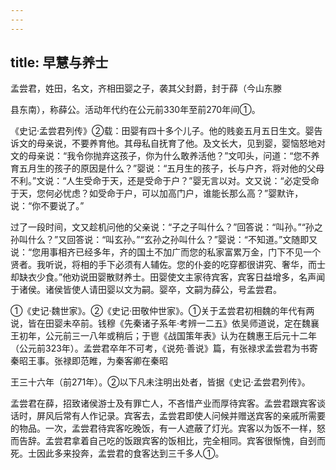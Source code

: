 ```yaml
---
---
---
```

title: 早慧与养士
---



孟尝君，姓田，名文，齐相田婴之子，袭其父封爵，封于薛（今山东滕

县东南），称薛公。活动年代约在公元前330年至前270年间①。

《史记·孟尝君列传》②载：田婴有四十多个儿子。他的贱妾五月五日生文。婴告诉文的母亲说，不要养育他。其母私自抚育了他。及文长大，见到婴，婴恼怒地对文的母亲说：“我令你抛弃这孩子，你为什么敢养活他？”文叩头，问道：“您不养育五月生的孩子的原因是什么？”婴说：“五月生的孩子，长与户齐，将对他的父母不利。”文说：“人生受命于天，还是受命于户？”婴无言以对。文又说：“必定受命于天，您何必忧虑？如受命于户，可以加高门户，谁能长那么高？”婴默许，说：“你不要说了。”

过了一段时间，文又趁机问他的父亲说：“子之子叫什么？”回答说：“叫孙。”“孙之孙叫什么？”又回答说：“叫玄孙。”“玄孙之孙叫什么？”婴说：“不知道。”文随即又说：“您用事相齐已经多年，齐的国土不加广而您的私家富累万金，门下不见一个贤者。我听说，将相的手下必须有人辅佐。您的仆妾的吃穿都很讲究、奢华，而士却缺衣少食。”他劝说田婴散财养士。田婴使文主家待宾客，宾客日益增多，名声闻于诸侯。诸侯皆使人请田婴以文为嗣。婴卒，文嗣为薛公，号孟尝君。

①《史记·魏世家》。②《史记·田敬仲世家》。①关于孟尝君初相魏的年代有两说，皆在田婴未卒前。钱穆《先秦诸子系年·考辨一二五》依吴师道说，定在魏襄王初年，公元前三一八年或稍后；于鬯《战国策年表》认为在魏惠王后元十二年（公元前323年）。孟尝君卒年不可考，《说苑·善说》篇，有张禄求孟尝君为书寄秦昭王事。张禄即范睢，为秦客卿在秦昭

王三十六年（前271年）。②以下凡未注明出处者，皆据《史记·孟尝君列传》。

孟尝君在薛，招致诸侯游士及有罪亡人，不吝惜产业而厚待宾客。孟尝君跟宾客谈话时，屏风后常有人作记录。宾客去，孟尝君即使人问候并赠送宾客的亲戚所需要的物品。一次，孟尝君待宾客吃晚饭，有一人遮蔽了灯光。宾客以为饭不一样，怒而告辞。孟尝君拿着自己吃的饭跟宾客的饭相比，完全相同。宾客很惭愧，自刭而死。士因此多来投奔，孟尝君的食客达到三千多人①。